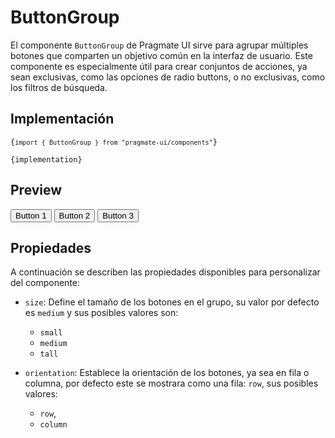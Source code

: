 
# ButtonGroup

El componente `ButtonGroup` de Pragmate UI sirve para agrupar múltiples botones que comparten un objetivo común en la
interfaz de usuario. Este componente es especialmente útil para crear conjuntos de acciones, ya sean exclusivas, como
las opciones de radio buttons, o no exclusivas, como los filtros de búsqueda.

## Implementación

<Code>{`import { ButtonGroup } from "pragmate-ui/components"`}</Code>

<Code>{implementation}</Code>

## Preview

<ButtonGroup orientation="row" size="tall">
	<Button variant="primary">Button 1</Button>
	<Button variant="primary">Button 2</Button>
	<Button variant="primary">Button 3</Button>
</ButtonGroup>

## Propiedades

A continuación se describen las propiedades disponibles para personalizar del componente:

-   `size`: Define el tamaño de los botones en el grupo, su valor por defecto es `medium` y sus posibles valores son:

    -   `small`
    -   `medium`
    -   `tall`

-   `orientation`: Establece la orientación de los botones, ya sea en fila o columna, por defecto este se mostrara como
    una fila: `row`, sus posibles valores:
    -   `row`,
    -   `column`
